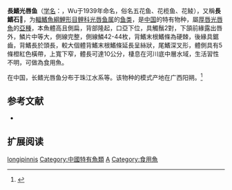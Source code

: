 {{Speciesbox
| name = 長鰭光唇鱼
| status = NE
| status_system = IUCN3.1
| image = 
| genus = Acrossocheilus
| species = longipinnis
| authority = [[Wu|Wu]], 1939
| synonyms = *''Lissochilus longipinnis'',Wu, 1939
*''Masticbarbus pentafasciatus'',Tang, 1942
*''Acrossocheilus iridescens zhujiangensis'',Wu & Lin, 1977
*''Acrossocheilus stenotaeniatus'',Chu & Cui, 1989
}}

'''長鰭光唇鱼'''（[[学名|学名]]：{{lang|la|''Acrossocheilus iridescens longipinnis''}}，Wu于1939年命名，俗名五花鱼、花榄鱼、花鲮），又稱'''長鰭石𩼧'''，为[[輻鰭魚綱|輻鰭魚綱]][[鯉形目|鯉形目]][[鲤科|鲤科]][[光唇鱼属|光唇鱼属]]的[[鱼类|鱼类]]，是[[中国|中国]]的特有物种，屬[[厚唇光唇魚|厚唇光唇魚]]的[[亞種|亞種]]，本魚體高且側扁，背部隆起，口亞下位，具觸鬚2對，下頷前緣露出唇外，鱗片中等大，側線完整，側線鱗42-44枚，背鰭末根鰭條為硬棘，後緣具鋸齒，背鰭長於頭長，較大個體背鰭末根鰭條延長呈絲狀，尾鰭深叉形，體側具有5條橙紅色橫帶，上寬下窄，體長可達10公分，棲息在河川底中層水域，生活習性不明，可做為食用魚。

在中国，长鳍光唇鱼分布于珠江水系等。该物种的模式产地在广西阳朔。<ref name='id5922'>{{cite web| url =http://www.bioinfo.cn/db05/BjdwSpecies.php?action=view&id=5922| title =长鳍光唇鱼| work =中国动物物种编目数据库| publisher =中国科学院微生物研究所| author =中国科学院动物研究所| accessdate =2009-04-11| deadurl =yes| archiveurl =https://web.archive.org/web/20160305041302/http://www.bioinfo.cn/db05/BjdwSpecies.php?action=view&id=5922| archivedate =2016-03-05}}</ref>

==参考文献==
*{{FishBase_species|genus=Acrossocheilus|species=longipinnis|year=2011|month=12}}
<references/>

==扩展阅读==
{{refbegin}}
{{wikispecies-inline|Acrossocheilus longipinnis|長鰭光唇鱼}}
{{refend}}
{{Taxonbar}}

[[Category:光唇鱼属|longipinnis]]
[[Category:中國特有魚類|Category:中國特有魚類]]
[[Category:1939年描述的魚類|A]]
[[Category:食用魚|Category:食用魚]]

{{Cypriniformes-stub}}